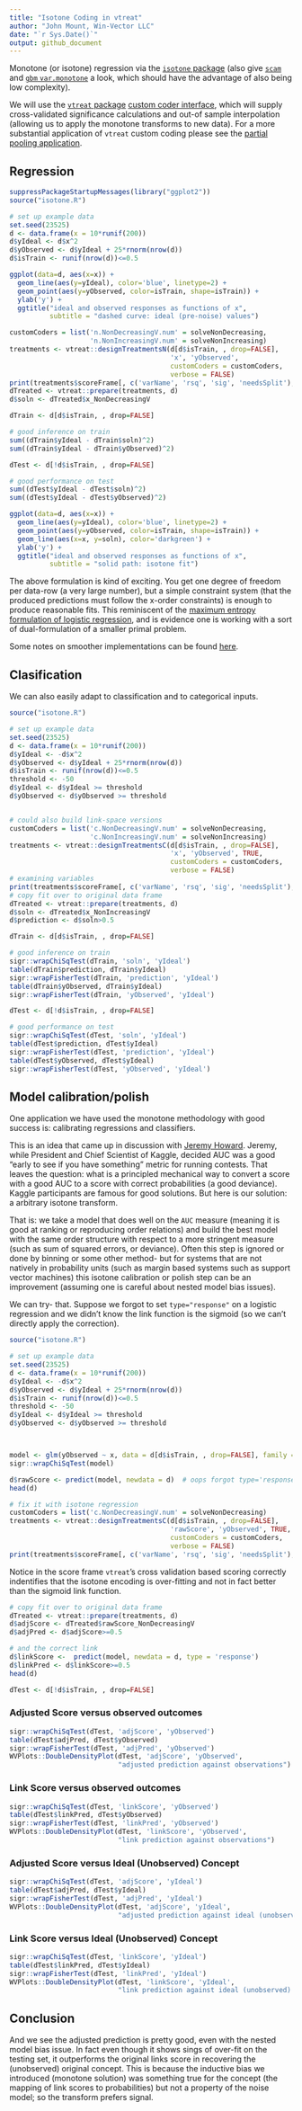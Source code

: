```yaml
---
title: "Isotone Coding in vtreat"
author: "John Mount, Win-Vector LLC"
date: "`r Sys.Date()`"
output: github_document
---
```


Monotone (or isotone) regression via the [`isotone` package](https://CRAN.R-project.org/package=isotone)  (also give [`scam`](https://CRAN.R-project.org/package=scam) and [`gbm` `var.monotone`](https://CRAN.R-project.org/package=gbm) a look, which should have the advantage of also being low complexity).

We will use the [`vtreat` package](https://winvector.github.io/vtreat/) [custom coder interface](https://github.com/WinVector/vtreat/blob/master/extras/CustomLevelCoders.md), which will supply cross-validated significance calculations and out-of sample interpolation (allowing us to apply the monotone transforms to new data).  For a more substantial application of `vtreat` custom coding please see the [partial pooling application](http://www.win-vector.com/blog/2017/09/partial-pooling-for-lower-variance-variable-encoding/).

## Regression

```r
suppressPackageStartupMessages(library("ggplot2"))
source("isotone.R")

# set up example data
set.seed(23525)
d <- data.frame(x = 10*runif(200))
d$yIdeal <- d$x^2
d$yObserved <- d$yIdeal + 25*rnorm(nrow(d))
d$isTrain <- runif(nrow(d))<=0.5

ggplot(data=d, aes(x=x)) + 
  geom_line(aes(y=yIdeal), color='blue', linetype=2) + 
  geom_point(aes(y=yObserved, color=isTrain, shape=isTrain)) +
  ylab('y') +
  ggtitle("ideal and observed responses as functions of x",
          subtitle = "dashed curve: ideal (pre-noise) values")

customCoders = list('n.NonDecreasingV.num' = solveNonDecreasing,
                    'n.NonIncreasingV.num' = solveNonIncreasing)
treatments <- vtreat::designTreatmentsN(d[d$isTrain, , drop=FALSE], 
                                        'x', 'yObserved', 
                                        customCoders = customCoders,
                                        verbose = FALSE)
print(treatments$scoreFrame[, c('varName', 'rsq', 'sig', 'needsSplit'), drop=FALSE])
dTreated <- vtreat::prepare(treatments, d)
d$soln <- dTreated$x_NonDecreasingV

dTrain <- d[d$isTrain, , drop=FALSE]

# good inference on train
sum((dTrain$yIdeal - dTrain$soln)^2)
sum((dTrain$yIdeal - dTrain$yObserved)^2)

dTest <- d[!d$isTrain, , drop=FALSE]

# good performance on test
sum((dTest$yIdeal - dTest$soln)^2)
sum((dTest$yIdeal - dTest$yObserved)^2)

ggplot(data=d, aes(x=x)) + 
  geom_line(aes(y=yIdeal), color='blue', linetype=2) + 
  geom_point(aes(y=yObserved, color=isTrain, shape=isTrain)) +
  geom_line(aes(x=x, y=soln), color='darkgreen') +
  ylab('y') +
  ggtitle("ideal and observed responses as functions of x",
          subtitle = "solid path: isotone fit")

```

The above formulation is kind of exciting.  You get one degree of freedom per data-row (a very large number), but a simple
constraint system (that the produced predictions must follow the x-order constraints) is enough to produce reasonable 
fits.  This reminiscent of the [maximum entropy formulation of logistic regression](http://www.win-vector.com/dfiles/LogisticRegressionMaxEnt.pdf), and is evidence one is working with
a sort of dual-formulation of a smaller primal problem.

Some notes on smoother implementations can be found [here](https://github.com/WinVector/vtreat/blob/master/extras/Monotone2.md).

## Clasification

We can also easily adapt to classification and to categorical inputs.

```r
source("isotone.R")

# set up example data
set.seed(23525)
d <- data.frame(x = 10*runif(200))
d$yIdeal <- -d$x^2
d$yObserved <- d$yIdeal + 25*rnorm(nrow(d))
d$isTrain <- runif(nrow(d))<=0.5
threshold <- -50
d$yIdeal <- d$yIdeal >= threshold
d$yObserved <- d$yObserved >= threshold


# could also build link-space versions
customCoders = list('c.NonDecreasingV.num' = solveNonDecreasing,
                    'c.NonIncreasingV.num' = solveNonIncreasing)
treatments <- vtreat::designTreatmentsC(d[d$isTrain, , drop=FALSE], 
                                        'x', 'yObserved', TRUE,
                                        customCoders = customCoders,
                                        verbose = FALSE)
# examining variables
print(treatments$scoreFrame[, c('varName', 'rsq', 'sig', 'needsSplit'), drop=FALSE])
# copy fit over to original data frame
dTreated <- vtreat::prepare(treatments, d)
d$soln <- dTreated$x_NonIncreasingV
d$prediction <- d$soln>0.5

dTrain <- d[d$isTrain, , drop=FALSE]

# good inference on train
sigr::wrapChiSqTest(dTrain, 'soln', 'yIdeal')
table(dTrain$prediction, dTrain$yIdeal)
sigr::wrapFisherTest(dTrain, 'prediction', 'yIdeal')
table(dTrain$yObserved, dTrain$yIdeal)
sigr::wrapFisherTest(dTrain, 'yObserved', 'yIdeal')

dTest <- d[!d$isTrain, , drop=FALSE]

# good performance on test
sigr::wrapChiSqTest(dTest, 'soln', 'yIdeal')
table(dTest$prediction, dTest$yIdeal)
sigr::wrapFisherTest(dTest, 'prediction', 'yIdeal')
table(dTest$yObserved, dTest$yIdeal)
sigr::wrapFisherTest(dTest, 'yObserved', 'yIdeal')
```

## Model calibration/polish

One application we have used the monotone methodology with good success is: calibrating regressions and classifiers. 

This is an idea that came up in discussion with [Jeremy Howard](http://www.fast.ai/about/).  Jeremy, while President and Chief Scientist of Kaggle, decided AUC was a good "early to see if you have something" metric for running contests.  That leaves the question: what is a principled mechanical way to convert a score with a good AUC to a score with correct probabilities (a good deviance).  Kaggle participants are famous for good solutions.  But here is our solution: a arbitrary isotone transform.

That is: we take a model that does well on the `AUC` measure (meaning it is good at ranking or reproducing order
relations) and build the best model with the same order structure with respect to a more stringent measure (such as sum of squared errors, or deviance).  Often this step is ignored or done by binning or some other method- but for systems that are not natively in probability units (such as margin based systems such as support vector machines) this isotone calibration or 
polish step can be an improvement (assuming one is careful about nested model bias issues).

We can try- that. Suppose we forgot to set `type="response"` on a logistic regression and we didn't know the link function is the sigmoid (so we can't directly apply the correction).

```r
source("isotone.R")

# set up example data
set.seed(23525)
d <- data.frame(x = 10*runif(200))
d$yIdeal <- -d$x^2
d$yObserved <- d$yIdeal + 25*rnorm(nrow(d))
d$isTrain <- runif(nrow(d))<=0.5
threshold <- -50
d$yIdeal <- d$yIdeal >= threshold
d$yObserved <- d$yObserved >= threshold



model <- glm(yObserved ~ x, data = d[d$isTrain, , drop=FALSE], family = binomial)
sigr::wrapChiSqTest(model)

d$rawScore <- predict(model, newdata = d)  # oops forgot type='response'
head(d)

# fix it with isotone regression
customCoders = list('c.NonDecreasingV.num' = solveNonDecreasing)
treatments <- vtreat::designTreatmentsC(d[d$isTrain, , drop=FALSE], 
                                        'rawScore', 'yObserved', TRUE,
                                        customCoders = customCoders,
                                        verbose = FALSE)
print(treatments$scoreFrame[, c('varName', 'rsq', 'sig', 'needsSplit'), drop=FALSE])
```

Notice in the score frame `vtreat`'s cross validation based scoring correctly 
indentifies that the isotone encoding is over-fitting and not in fact better than
the sigmoid link function.

```r
# copy fit over to original data frame
dTreated <- vtreat::prepare(treatments, d)
d$adjScore <- dTreated$rawScore_NonDecreasingV
d$adjPred <- d$adjScore>=0.5

# and the correct link
d$linkScore <-  predict(model, newdata = d, type = 'response')
d$linkPred <- d$linkScore>=0.5
head(d)

dTest <- d[!d$isTrain, , drop=FALSE]
```

### Adjusted Score versus observed outcomes

```r
sigr::wrapChiSqTest(dTest, 'adjScore', 'yObserved')
table(dTest$adjPred, dTest$yObserved)
sigr::wrapFisherTest(dTest, 'adjPred', 'yObserved')
WVPlots::DoubleDensityPlot(dTest, 'adjScore', 'yObserved',
                           "adjusted prediction against observations")
```

### Link Score versus observed outcomes

```r
sigr::wrapChiSqTest(dTest, 'linkScore', 'yObserved')
table(dTest$linkPred, dTest$yObserved)
sigr::wrapFisherTest(dTest, 'linkPred', 'yObserved')
WVPlots::DoubleDensityPlot(dTest, 'linkScore', 'yObserved',
                           "link prediction against observations")
```

### Adjusted Score versus Ideal (Unobserved) Concept

```r
sigr::wrapChiSqTest(dTest, 'adjScore', 'yIdeal')
table(dTest$adjPred, dTest$yIdeal)
sigr::wrapFisherTest(dTest, 'adjPred', 'yIdeal')
WVPlots::DoubleDensityPlot(dTest, 'adjScore', 'yIdeal',
                           "adjusted prediction against ideal (unobserved) concept")
```

### Link Score versus Ideal (Unobserved) Concept

```r
sigr::wrapChiSqTest(dTest, 'linkScore', 'yIdeal')
table(dTest$linkPred, dTest$yIdeal)
sigr::wrapFisherTest(dTest, 'linkPred', 'yIdeal')
WVPlots::DoubleDensityPlot(dTest, 'linkScore', 'yIdeal',
                           "link prediction against ideal (unobserved) concept")
```

## Conclusion

And we see the adjusted prediction is pretty good, even with the nested model bias issue.
In fact even though it shows sings of over-fit on the testing set, it outperforms the 
original links score in recovering the (unobserved) original concept.  This is because
the inductive bias we introduced (monotone solution) was something true for the concept 
(the mapping of link scores to probabilities) but not a property of the noise model;
so the transform prefers signal.



